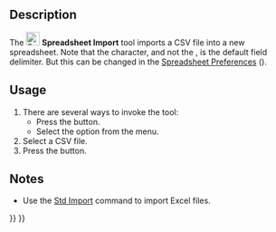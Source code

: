 <languages/>
<translate>

<!--T:6-->
{{Docnav
|[[Spreadsheet_CreateSheet|CreateSheet]]
|[[Spreadsheet_Export|Export]]
|[[Spreadsheet_Workbench|Spreadsheet]]
|IconL=Spreadsheet_CreateSheet.svg
|IconR=Spreadsheet_Export.svg
|IconC=Workbench_Spreadsheet.svg
}}

<!--T:1-->
{{GuiCommand
|Name=Spreadsheet Import
|MenuLocation=Spreadsheet → Import Spreadsheet
|Workbenches=[[Spreadsheet_Workbench|Spreadsheet]]
|Version=0.17
|SeeAlso=[[Spreadsheet_Export|Spreadsheet Export]]
}}

==Description== <!--T:2-->

<!--T:3-->
The [[File:Spreadsheet_Import.svg|24px]] '''Spreadsheet Import''' tool imports a CSV file into a new spreadsheet. Note that the {{Value|tab}} character, and not the {{Value|comma}}, is the default field delimiter. But this can be changed in the [[Spreadsheet_Preferences|Spreadsheet Preferences]] ({{Version|0.20}}).

==Usage== <!--T:4-->

<!--T:5-->
# There are several ways to invoke the tool:
#* Press the {{Button|[[File:Spreadsheet_Import.svg|16px]] [[Spreadsheet_Import|Import Spreadsheet]]}} button.
#* Select the {{MenuCommand|Spreadsheet → [[File:Spreadsheet_Import.svg|16px]] Import Spreadsheet}} option from the menu.
# Select a CSV file.
# Press the {{Button|Open}} button.

==Notes== <!--T:8-->

<!--T:9-->
* Use the [[Std_Import|Std Import]] command to import Excel {{FileName|*.xlsx}} files.


<!--T:7-->
{{Docnav
|[[Spreadsheet_CreateSheet|CreateSheet]]
|[[Spreadsheet_Export|Export]]
|[[Spreadsheet_Workbench|Spreadsheet]]
|IconL=Spreadsheet_CreateSheet.svg
|IconR=Spreadsheet_Export.svg
|IconC=Workbench_Spreadsheet.svg
}}

</translate>
{{Spreadsheet_Tools_navi{{#translation:}}}}
{{Userdocnavi{{#translation:}}}}